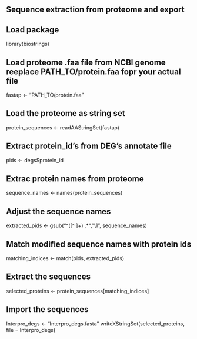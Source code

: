 ## Sequence extraction from proteome and export

## Load package

library(biostrings)

## Load proteome .faa file from NCBI genome reeplace PATH_TO/protein.faa fopr your actual file
fastap <- "PATH_TO/protein.faa"

## Load the proteome as string set
protein_sequences <- readAAStringSet(fastap)

## Extract protein_id's from DEG's annotate file
pids <- degs$protein_id

## Extrac protein names from proteome
sequence_names <- names(protein_sequences)

## Adjust the sequence names
extracted_pids <- gsub("^([^ ]+) .*", "\\1", sequence_names)

## Match modified sequence names with protein ids
matching_indices <- match(pids, extracted_pids)

## Extract the sequences
selected_proteins <- protein_sequences[matching_indices]

## Import the sequences
Interpro_degs <- "Interpro_degs.fasta"
writeXStringSet(selected_proteins, file = Interpro_degs)
